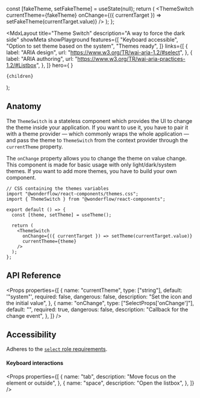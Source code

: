 
  const [fakeTheme, setFakeTheme] = useState(null);
  return (
    <ThemeSwitch
      currentTheme={fakeTheme}
      onChange={({ currentTarget }) => setFakeTheme(currentTarget.value)}
    />
  );
};

  <MdxLayout
    title="Theme Switch"
    description="A way to force the dark side"
    showMeta
    showPlayground
    features={[
      "Keyboard accessible",
      "Option to set theme based on the system",
      "Themes ready",
    ]}
    links={[
      {
        label: "ARIA design",
        url: "https://www.w3.org/TR/wai-aria-1.2/#select",
      },
      {
        label: "ARIA authoring",
        url: "https://www.w3.org/TR/wai-aria-practices-1.2/#Listbox",
      },
    ]}
    hero={
      <LiveArea direction="row" horizontalAlign="center" fill={false}>
        <CustomSwitcher />
      </LiveArea>
    }
  >
    {children}
  </MdxLayout>
);

## Anatomy

The `ThemeSwitch` is a stateless component which provides the UI to change the theme inside your application. If you want to use it, you have to pair it with a theme provider — which commonly wraps the whole application — and pass the theme to `ThemeSwitch` from the context provider through the `currentTheme` property.

The `onChange` property allows you to change the theme on value change. This component is made for basic usage with only light/dark/system themes. If you want to add more themes, you have to build your own component.

```tsx highlight=2,3,6,9-12
// CSS containing the themes variables
import "@wonderflow/react-components/themes.css";
import { ThemeSwitch } from "@wonderflow/react-components";

export default () => {
  const [theme, setTheme] = useTheme();

  return (
    <ThemeSwitch
      onChange={({ currentTarget }) => setTheme(currentTarget.value)}
      currentTheme={theme}
    />
  );
};
```

## API Reference

<Props
  properties={[
    {
      name: "currentTheme",
      type: ["string"],
      default: '"system"',
      required: false,
      dangerous: false,
      description: "Set the icon and the initial value",
    },
    {
      name: "onChange",
      type: ["SelectProps['onChange']"],
      default: "",
      required: true,
      dangerous: false,
      description: "Callback for the change event",
    },
  ]}
/>

## Accessibility

Adheres to the [`select` role requirements](https://www.w3.org/TR/wai-aria-1.2/#select).

#### Keyboard interactions

<Props
  properties={[
    {
      name: "tab",
      description: "Move focus on the element or outside",
    },
    {
      name: "space",
      description: "Open the listbox",
    },
  ]}
/>
